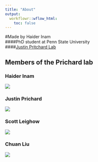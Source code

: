 ```yaml
---
title: "About"
output:
  workflowr::wflow_html:
    toc: false
---
```


#Made by Haider Inam  
####PhD student at Penn State University  
####[Justin Pritchard Lab](https://sites.psu.edu/pritchardlab/)


## Members of the Prichard lab {.tabset .tabset-fade .tabset-pills}

### Haider Inam
![](https://sites.psu.edu/pritchardlab/files/2018/01/haider_pritchard_lab-wdakch.png)

### Justin Prichard
![](https://sites.psu.edu/pritchardlab/files/2018/01/justin_pritchard_phd-1xdw07z.png)  

### Scott Leighow  
![](https://sites.psu.edu/pritchardlab/files/2018/01/scott-v2-22793tk.png)  

### Chuan Liu
![](https://sites.psu.edu/pritchardlab/files/2018/01/Chuan-v2-25r7fkc.png)

